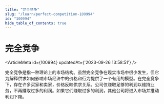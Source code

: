 ```yaml
---
title: "完全竞争"
slug: "/learn/perfect-competition-100994"
id: "100994"
hide_table_of_contents: true
---
```



# 完全竞争

<ArticleMeta id={100994} updatedAt={'2023-09-26 13:58:51'} />
<div className='border-solid border-b border-t-0 my-4 border-[var(--ifm-color-gray-300)]' />

完全竞争是指一种理论上的市场结构。虽然完全竞争在现实市场中很少发生，但它为解释供求如何影响市场经济中的价格和行为提供了一个有用的模型。在完全竞争下，存在许多买家和卖家，价格反映供求关系。公司仅赚取足够的利润以维持业务，不再赚取过多的利润。如果它们赚取过多的利润，其他公司将进入市场并推动利润下降。
